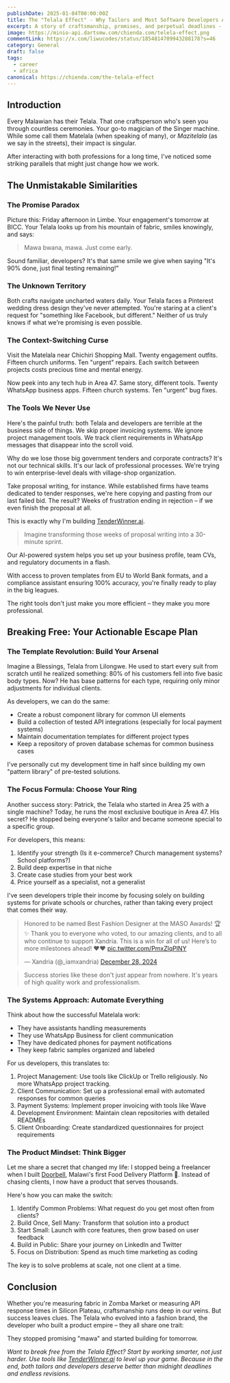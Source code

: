 ```yaml
---
publishDate: 2025-01-04T00:00:00Z
title: The "Telala Effect" - Why Tailors and Most Software Developers Are Cut from the Same Cloth!
excerpt: A story of craftsmanship, promises, and perpetual deadlines - from a Malawian perspective.  What similarities exist, and what opportunities are there?
image: https://minio-api.dartsmw.com/chienda.com/telela-effect.png
commentLink: https://x.com/liwucodes/status/1854814709943288178?s=46
category: General
draft: false
tags:
  - career
  - africa
canonical: https://chienda.com/the-telala-effect
---
```


## Introduction

Every Malawian has their Telala. That one craftsperson who's seen you through countless ceremonies. Your go-to magician of the Singer machine. While some call them Matelala (when speaking of many), or _Mazitelala_ (as we say in the streets), their impact is singular. 

After interacting with both professions for a long time, I've noticed some striking parallels that might just change how we work.

## The Unmistakable Similarities

### The Promise Paradox

Picture this: Friday afternoon in Limbe. Your engagement's tomorrow at BICC. Your Telala looks up from his mountain of fabric, smiles knowingly, and says:

> Mawa bwana, mawa. Just come early.

Sound familiar, developers? It's that same smile we give when saying "It's 90% done, just final testing remaining!"

### The Unknown Territory

Both crafts navigate uncharted waters daily. Your Telala faces a Pinterest wedding dress design they've never attempted. You're staring at a client's request for "something like Facebook, but different." Neither of us truly knows if what we're promising is even possible.

### The Context-Switching Curse

Visit the Matelala near Chichiri Shopping Mall. Twenty engagement outfits. Fifteen church uniforms. Ten "urgent" repairs. Each switch between projects costs precious time and mental energy.

Now peek into any tech hub in Area 47. Same story, different tools. Twenty WhatsApp business apps. Fifteen church systems. Ten "urgent" bug fixes.

### The Tools We Never Use

Here's the painful truth: both Telala and developers are terrible at the business side of things. We skip proper invoicing systems. We ignore project management tools. We track client requirements in WhatsApp messages that disappear into the scroll void.

Why do we lose those big government tenders and corporate contracts? It's not our technical skills. It's our lack of professional processes. We're trying to win enterprise-level deals with village-shop organization.

Take proposal writing, for instance. While established firms have teams dedicated to tender responses, we're here copying and pasting from our last failed bid. The result? Weeks of frustration ending in rejection – if we even finish the proposal at all.

This is exactly why I'm building [TenderWinner.ai](https://tenderwinner.ai).

> Imagine transforming those weeks of proposal writing into a 30-minute sprint. 

Our AI-powered system helps you set up your business profile, team CVs, and regulatory documents in a flash. 

With access to proven templates from EU to World Bank formats, and a compliance assistant ensuring 100% accuracy, you're finally ready to play in the big leagues.

The right tools don't just make you more efficient – they make you more professional.

## Breaking Free: Your Actionable Escape Plan

### The Template Revolution: Build Your Arsenal

Imagine a Blessings, Telala from Lilongwe. He used to start every suit from scratch until he realized something: 80% of his customers fell into five basic body types. Now? He has base patterns for each type, requiring only minor adjustments for individual clients.

As developers, we can do the same:
- Create a robust component library for common UI elements
- Build a collection of tested API integrations (especially for local payment systems)
- Maintain documentation templates for different project types
- Keep a repository of proven database schemas for common business cases

I've personally cut my development time in half since building my own "pattern library" of pre-tested solutions.

### The Focus Formula: Choose Your Ring

Another success story: Patrick, the Telala who started in Area 25 with a single machine? Today, he runs the most exclusive boutique in Area 47. His secret? He stopped being everyone's tailor and became someone special to a specific group.

For developers, this means:
1. Identify your strength (Is it e-commerce? Church management systems? School platforms?)
2. Build deep expertise in that niche
3. Create case studies from your best work
4. Price yourself as a specialist, not a generalist

I've seen developers triple their income by focusing solely on building systems for private schools or churches, rather than taking every project that comes their way.

<blockquote class="twitter-tweet"><p lang="en" dir="ltr">Honored to be named Best Fashion Designer at the MASO Awards! 🏆✨ Thank you to everyone who voted, to our amazing clients, and to all who continue to support Xandria. This is a win for all of us! Here’s to more milestones ahead! ❤️❤️ <a href="https://t.co/PmxZlqPlNY">pic.twitter.com/PmxZlqPlNY</a></p>&mdash; Xandria (@_iamxandria) <a href="https://twitter.com/_iamxandria/status/1873092735500206243?ref_src=twsrc%5Etfw">December 28, 2024</a></blockquote> <script async src="https://platform.twitter.com/widgets.js" charset="utf-8"></script> 

> Success stories like these don't just appear from nowhere.  It's years of high quality work and professionalism.

### The Systems Approach: Automate Everything

Think about how the successful Matelala work:
- They have assistants handling measurements
- They use WhatsApp Business for client communication
- They have dedicated phones for payment notifications
- They keep fabric samples organized and labeled

For us developers, this translates to:
1. Project Management: Use tools like ClickUp or Trello religiously. No more WhatsApp project tracking.
2. Client Communication: Set up a professional email with automated responses for common queries
3. Payment Systems: Implement proper invoicing with tools like Wave
4. Development Environment: Maintain clean repositories with detailed READMEs
5. Client Onboarding: Create standardized questionnaires for project requirements

### The Product Mindset: Think Bigger

Let me share a secret that changed my life: I stopped being a freelancer when I built [Doorbell](https://doorbell.mw), Malawi's first Food Delivery Platform 🚀. Instead of chasing clients, I now have a product that serves thousands.

Here's how you can make the switch:
1. Identify Common Problems: What request do you get most often from clients?
2. Build Once, Sell Many: Transform that solution into a product
3. Start Small: Launch with core features, then grow based on user feedback
4. Build in Public: Share your journey on LinkedIn and Twitter
5. Focus on Distribution: Spend as much time marketing as coding

The key is to solve problems at scale, not one client at a time.

## Conclusion

Whether you're measuring fabric in Zomba Market or measuring API response times in Silicon Plateau, craftsmanship runs deep in our veins. But success leaves clues. The Telala who evolved into a fashion brand, the developer who built a product empire – they all share one trait:

They stopped promising "mawa" and started building for tomorrow.

*Want to break free from the Telala Effect? Start by working smarter, not just harder. Use tools like [TenderWinner.ai](https://ternderwinner.ai) to level up your game. Because in the end, both tailors and developers deserve better than midnight deadlines and endless revisions.*
